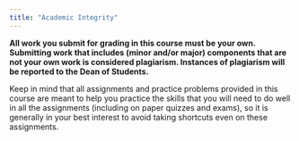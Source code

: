 ```yaml
---
title: "Academic Integrity"
---
```


**All work you submit for grading in this course must be your own. Submitting work that includes (minor and/or major) components that are not your own work is considered plagiarism. Instances of plagiarism will be reported to the Dean of Students.**

Keep in mind that all assignments and practice problems provided in this course are meant to help you practice the skills that you will need to do well in all the assignments (including on paper quizzes and exams), so it is generally in your best interest to avoid taking shortcuts even on these assignments.